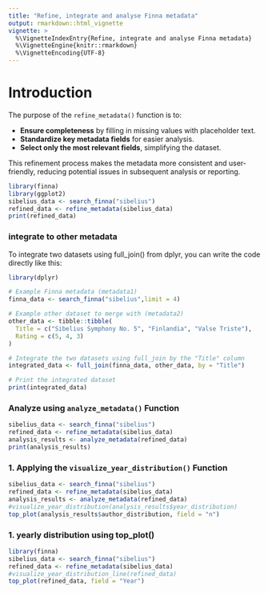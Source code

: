 ```yaml
---
title: "Refine, integrate and analyse Finna metadata"
output: rmarkdown::html_vignette
vignette: >
  %\VignetteIndexEntry{Refine, integrate and analyse Finna metadata}
  %\VignetteEngine{knitr::rmarkdown}
  %\VignetteEncoding{UTF-8}
---
```


# Introduction

The purpose of the ` refine_metadata()` function is to:

- **Ensure completeness** by filling in missing values with placeholder text.
- **Standardize key metadata fields** for easier analysis.
- **Select only the most relevant fields**, simplifying the dataset.

This refinement process makes the metadata more consistent and user-friendly, reducing potential issues in subsequent analysis or reporting.


```r
library(finna)
library(ggplot2)
sibelius_data <- search_finna("sibelius")
refined_data <- refine_metadata(sibelius_data)
print(refined_data)
```

### **integrate to other metadata **
To integrate two datasets using full_join() from dplyr, you can write the code directly like this:

```r
library(dplyr)

# Example Finna metadata (metadata1)
finna_data <- search_finna("sibelius",limit = 4)

# Example other dataset to merge with (metadata2)
other_data <- tibble::tibble(
  Title = c("Sibelius Symphony No. 5", "Finlandia", "Valse Triste"),
  Rating = c(5, 4, 3)
)

# Integrate the two datasets using full_join by the "Title" column
integrated_data <- full_join(finna_data, other_data, by = "Title")

# Print the integrated dataset
print(integrated_data)

```


### **Analyze using ` analyze_metadata()` Function**

```r
sibelius_data <- search_finna("sibelius")
refined_data <- refine_metadata(sibelius_data)
analysis_results <- analyze_metadata(refined_data)
print(analysis_results)
```

### 1. **Applying the `visualize_year_distribution()` Function**

```r
sibelius_data <- search_finna("sibelius")
refined_data <- refine_metadata(sibelius_data)
analysis_results <- analyze_metadata(refined_data)
#visualize_year_distribution(analysis_results$year_distribution)
top_plot(analysis_results$author_distribution, field = "n")
```

### 1. yearly distribution using top_plot()
```r
library(finna)
sibelius_data <- search_finna("sibelius")
refined_data <- refine_metadata(sibelius_data)
#visualize_year_distribution_line(refined_data)
top_plot(refined_data, field = "Year")
```



